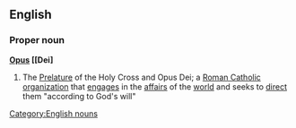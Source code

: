 ==English==
===Proper noun===
{{wikipedia}}
'''[[Opus]] [[Dei]'''
#The [[Prelature]] of the Holy Cross and Opus Dei; a [[Roman Catholic]] [[organization]] that [[engage]]s in the [[affair]]s of the [[world]] and seeks to [[direct]] them "according to God's will"
[[Category:English nouns]]
